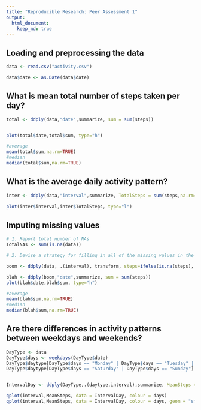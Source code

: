 ```yaml
---
title: "Reproducible Research: Peer Assessment 1"
output: 
  html_document:
    keep_md: true
---
```



## Loading and preprocessing the data

```r
data <- read.csv("activity.csv")

data$date <- as.Date(data$date)

```

## What is mean total number of steps taken per day?

```r

total <- ddply(data,"date",summarize, sum = sum(steps))


plot(total$date,total$sum, type="h")

#average
mean(total$sum,na.rm=TRUE)
#median
median(total$sum,na.rm=TRUE)
````

## What is the average daily activity pattern?

```r
inter <- ddply(data,"interval",summarize, TotalSteps = sum(steps,na.rm=TRUE))

plot(inter$interval,inter$TotalSteps, type="l")
````

## Imputing missing values

```r
# 1. Report total number of NAs 
TotalNAs <- sum(is.na(data))

# 2. Devise a strategy for filling in all of the missing values in the dataset. The strategy does not need to be sophisticated. For example, you could use the mean/median for that day, or the mean for that 5-minute interval, etc.

boom <- ddply(data, .(interval), transform, steps=ifelse(is.na(steps), median(steps, na.rm=TRUE), steps))

blah <- ddply(boom,"date",summarize, sum = sum(steps))
plot(blah$date,blah$sum, type="h")

#average
mean(blah$sum,na.rm=TRUE)
#median
median(blah$sum,na.rm=TRUE)
```

## Are there differences in activity patterns between weekdays and weekends?

```r
DayType <- data
DayType$days <- weekdays(DayType$date)
DayType$daytype[DayType$days == "Monday" | DayType$days == "Tuesday" | DayType$days == "Wednesday" | DayType$days == "Thursday" | DayType$days == "Friday"] <- "Weekday"
DayType$daytype[DayType$days == "Saturday" | DayType$days == "Sunday"] <- "Weekend"


IntervalDay <- ddply(DayType,.(daytype,interval),summarize, MeanSteps = mean(steps,na.rm=TRUE))

qplot(interval,MeanSteps, data = IntervalDay, colour = days)
qplot(interval,MeanSteps, data = IntervalDay, colour = days, geom = "smooth", method="auto")

```